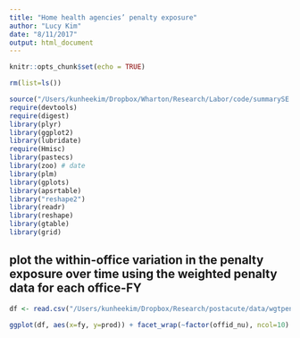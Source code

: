 ```yaml
---
title: "Home health agencies’ penalty exposure"
author: "Lucy Kim"
date: "8/11/2017"
output: html_document
---
```


```r
knitr::opts_chunk$set(echo = TRUE)

rm(list=ls())

source("/Users/kunheekim/Dropbox/Wharton/Research/Labor/code/summarySE.R")
require(devtools)
require(digest)
library(plyr)
library(ggplot2)
library(lubridate)
require(Hmisc)
library(pastecs)
library(zoo) # date
library(plm)
library(gplots)
library(apsrtable)
library("reshape2")
library(readr)
library(reshape)
library(gtable)
library(grid)
```

## plot the within-office variation in the penalty exposure over time using the weighted penalty data for each office-FY
```r
df <- read.csv("/Users/kunheekim/Dropbox/Research/postacute/data/wgtpenalty.csv")

ggplot(df, aes(x=fy, y=prod)) + facet_wrap(~factor(offid_nu), ncol=10)
```


